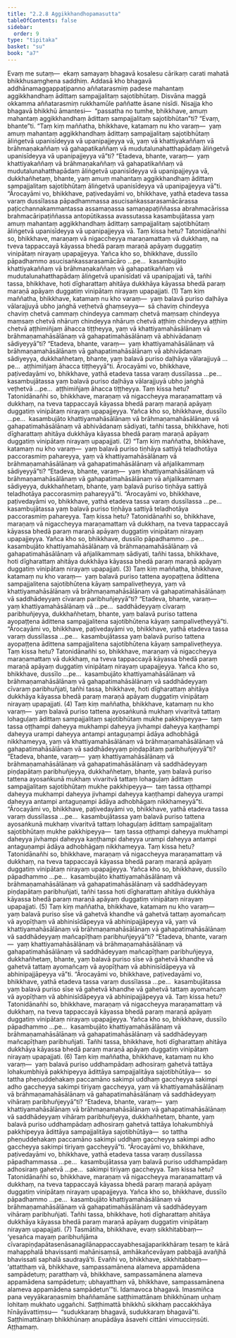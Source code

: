 ```yaml
---
title: "2.2.8 Aggikkhandhopamasutta"
tableOfContents: false
sidebar:
  order: 9
type: "tipitaka"
basket: "su"
book: "a7"
---
```



<DynamicBreadcrumb />

<Division number="72" book="a7" bookNo="16" page="495">

<Paragraph number="569" book="a7">
Evaṃ me sutaṃ—  ekaṃ samayaṃ bhagavā kosalesu cārikaṃ carati mahatā bhikkhusaṃghena saddhiṃ. Addasā kho bhagavā addhānamaggappaṭipanno aññatarasmiṃ padese mahantaṃ aggikkhandhaṃ ādittaṃ sampajjalitaṃ sajotibhūtaṃ. Disvāna maggā okkamma aññatarasmiṃ rukkhamūle paññatte āsane nisīdi. Nisajja kho bhagavā bhikkhū āmantesi—  “passatha no tumhe, bhikkhave, amuṃ mahantaṃ aggikkhandhaṃ ādittaṃ sampajjalitaṃ sajotibhūtan”ti? “Evaṃ, bhante”ti.
</Paragraph>

<Paragraph number="570" book="a7">
“Taṃ kiṃ maññatha, bhikkhave, katamaṃ nu kho varaṃ—  yaṃ amuṃ mahantaṃ aggikkhandhaṃ ādittaṃ sampajjalitaṃ sajotibhūtaṃ āliṅgetvā upanisīdeyya vā upanipajjeyya vā, yaṃ vā khattiyakaññaṃ vā brāhmaṇakaññaṃ vā gahapatikaññaṃ vā mudutalunahatthapādaṃ āliṅgetvā upanisīdeyya vā upanipajjeyya vā”ti? “Etadeva, bhante, varaṃ—  yaṃ khattiyakaññaṃ vā brāhmaṇakaññaṃ vā gahapatikaññaṃ vā mudutalunahatthapādaṃ āliṅgetvā upanisīdeyya vā upanipajjeyya vā, dukkhañhetaṃ, bhante, yaṃ amuṃ mahantaṃ aggikkhandhaṃ ādittaṃ sampajjalitaṃ sajotibhūtaṃ āliṅgetvā upanisīdeyya vā upanipajjeyya vā”ti.
</Paragraph>

<Paragraph number="571" book="a7">
“Ārocayāmi vo, bhikkhave, paṭivedayāmi vo, bhikkhave, yathā etadeva tassa varaṃ dussīlassa pāpadhammassa asucisaṅkassarasamācārassa paṭicchannakammantassa assamaṇassa samaṇapaṭiññassa abrahmacārissa brahmacāripaṭiññassa antopūtikassa avassutassa kasambujātassa yaṃ amuṃ mahantaṃ aggikkhandhaṃ ādittaṃ sampajjalitaṃ sajotibhūtaṃ āliṅgetvā upanisīdeyya vā upanipajjeyya vā. Taṃ kissa hetu? Tatonidānañhi so, bhikkhave, maraṇaṃ vā nigaccheyya maraṇamattaṃ vā dukkhaṃ, na tveva tappaccayā kāyassa bhedā paraṃ maraṇā apāyaṃ duggatiṃ vinipātaṃ nirayaṃ upapajjeyya.
</Paragraph>

<Paragraph number="572" book="a7">
Yañca kho so, bhikkhave, dussīlo pāpadhammo asucisaṅkassarasamācāro …pe…  kasambujāto khattiyakaññaṃ vā brāhmaṇakaññaṃ vā gahapatikaññaṃ vā mudutalunahatthapādaṃ āliṅgetvā upanisīdati vā upanipajjati vā, tañhi tassa, bhikkhave, hoti dīgharattaṃ ahitāya dukkhāya kāyassa bhedā paraṃ maraṇā apāyaṃ duggatiṃ vinipātaṃ nirayaṃ upapajjati. (1)
</Paragraph>

<Paragraph number="573" book="a7">
Taṃ kiṃ maññatha, bhikkhave, katamaṃ nu kho varaṃ—  yaṃ balavā puriso daḷhāya vālarajjuyā ubho jaṅghā veṭhetvā ghaṃseyya—  sā chaviṃ chindeyya chaviṃ chetvā cammaṃ chindeyya cammaṃ chetvā maṃsaṃ chindeyya maṃsaṃ chetvā nhāruṃ chindeyya nhāruṃ chetvā aṭṭhiṃ chindeyya aṭṭhiṃ chetvā aṭṭhimiñjaṃ āhacca tiṭṭheyya, yaṃ vā khattiyamahāsālānaṃ vā brāhmaṇamahāsālānaṃ vā gahapatimahāsālānaṃ vā abhivādanaṃ sādiyeyyā”ti? “Etadeva, bhante, varaṃ—  yaṃ khattiyamahāsālānaṃ vā brāhmaṇamahāsālānaṃ vā gahapatimahāsālānaṃ vā abhivādanaṃ sādiyeyya, dukkhañhetaṃ, bhante, yaṃ balavā puriso daḷhāya vālarajjuyā …pe…  aṭṭhimiñjaṃ āhacca tiṭṭheyyā”ti.
</Paragraph>

<Paragraph number="574" book="a7">
Ārocayāmi vo, bhikkhave, paṭivedayāmi vo, bhikkhave, yathā etadeva tassa varaṃ dussīlassa …pe…  kasambujātassa yaṃ balavā puriso daḷhāya vālarajjuyā ubho jaṅghā veṭhetvā …pe…  aṭṭhimiñjaṃ āhacca tiṭṭheyya. Taṃ kissa hetu? Tatonidānañhi so, bhikkhave, maraṇaṃ vā nigaccheyya maraṇamattaṃ vā dukkhaṃ, na tveva tappaccayā kāyassa bhedā paraṃ maraṇā apāyaṃ duggatiṃ vinipātaṃ nirayaṃ upapajjeyya. Yañca kho so, bhikkhave, dussīlo …pe…  kasambujāto khattiyamahāsālānaṃ vā brāhmaṇamahāsālānaṃ vā gahapatimahāsālānaṃ vā abhivādanaṃ sādiyati, tañhi tassa, bhikkhave, hoti dīgharattaṃ ahitāya dukkhāya kāyassa bhedā paraṃ maraṇā apāyaṃ duggatiṃ vinipātaṃ nirayaṃ upapajjati. (2)
</Paragraph>

<Paragraph number="575" book="a7">
“Taṃ kiṃ maññatha, bhikkhave, katamaṃ nu kho varaṃ—  yaṃ balavā puriso tiṇhāya sattiyā teladhotāya paccorasmiṃ pahareyya, yaṃ vā khattiyamahāsālānaṃ vā brāhmaṇamahāsālānaṃ vā gahapatimahāsālānaṃ vā añjalikammaṃ sādiyeyyā”ti? “Etadeva, bhante, varaṃ—  yaṃ khattiyamahāsālānaṃ vā brāhmaṇamahāsālānaṃ vā gahapatimahāsālānaṃ vā añjalikammaṃ sādiyeyya, dukkhañhetaṃ, bhante, yaṃ balavā puriso tiṇhāya sattiyā teladhotāya paccorasmiṃ pahareyyā”ti.
</Paragraph>

<Paragraph number="576" book="a7">
“Ārocayāmi vo, bhikkhave, paṭivedayāmi vo, bhikkhave, yathā etadeva tassa varaṃ dussīlassa …pe…  kasambujātassa yaṃ balavā puriso tiṇhāya sattiyā teladhotāya paccorasmiṃ pahareyya. Taṃ kissa hetu? Tatonidānañhi so, bhikkhave, maraṇaṃ vā nigaccheyya maraṇamattaṃ vā dukkhaṃ, na tveva tappaccayā kāyassa bhedā paraṃ maraṇā apāyaṃ duggatiṃ vinipātaṃ nirayaṃ upapajjeyya. Yañca kho so, bhikkhave, dussīlo pāpadhammo …pe…  kasambujāto khattiyamahāsālānaṃ vā brāhmaṇamahāsālānaṃ vā gahapatimahāsālānaṃ vā añjalikammaṃ sādiyati, tañhi tassa, bhikkhave, hoti dīgharattaṃ ahitāya dukkhāya kāyassa bhedā paraṃ maraṇā apāyaṃ duggatiṃ vinipātaṃ nirayaṃ upapajjati. (3)
</Paragraph>

<Paragraph number="577" book="a7">
Taṃ kiṃ maññatha, bhikkhave, katamaṃ nu kho varaṃ—  yaṃ balavā puriso tattena ayopaṭṭena ādittena sampajjalitena sajotibhūtena kāyaṃ sampaliveṭheyya, yaṃ vā khattiyamahāsālānaṃ vā brāhmaṇamahāsālānaṃ vā gahapatimahāsālānaṃ vā saddhādeyyaṃ cīvaraṃ paribhuñjeyyā”ti? “Etadeva, bhante, varaṃ—  yaṃ khattiyamahāsālānaṃ vā …pe…  saddhādeyyaṃ cīvaraṃ paribhuñjeyya, dukkhañhetaṃ, bhante, yaṃ balavā puriso tattena ayopaṭṭena ādittena sampajjalitena sajotibhūtena kāyaṃ sampaliveṭheyyā”ti.
</Paragraph>

<Paragraph number="578" book="a7">
“Ārocayāmi vo, bhikkhave, paṭivedayāmi vo, bhikkhave, yathā etadeva tassa varaṃ dussīlassa …pe…  kasambujātassa yaṃ balavā puriso tattena ayopaṭṭena ādittena sampajjalitena sajotibhūtena kāyaṃ sampaliveṭheyya. Taṃ kissa hetu? Tatonidānañhi so, bhikkhave, maraṇaṃ vā nigaccheyya maraṇamattaṃ vā dukkhaṃ, na tveva tappaccayā kāyassa bhedā paraṃ maraṇā apāyaṃ duggatiṃ vinipātaṃ nirayaṃ upapajjeyya. Yañca kho so, bhikkhave, dussīlo …pe…  kasambujāto khattiyamahāsālānaṃ vā brāhmaṇamahāsālānaṃ vā gahapatimahāsālānaṃ vā saddhādeyyaṃ cīvaraṃ paribhuñjati, tañhi tassa, bhikkhave, hoti dīgharattaṃ ahitāya dukkhāya kāyassa bhedā paraṃ maraṇā apāyaṃ duggatiṃ vinipātaṃ nirayaṃ upapajjati. (4)
</Paragraph>

<Paragraph number="579" book="a7">
Taṃ kiṃ maññatha, bhikkhave, katamaṃ nu kho varaṃ—  yaṃ balavā puriso tattena ayosaṅkunā mukhaṃ vivaritvā tattaṃ lohaguḷaṃ ādittaṃ sampajjalitaṃ sajotibhūtaṃ mukhe pakkhipeyya—  taṃ tassa oṭṭhampi daheyya mukhampi daheyya jivhampi daheyya kaṇṭhampi daheyya urampi daheyya antampi antaguṇampi ādāya adhobhāgā nikkhameyya, yaṃ vā khattiyamahāsālānaṃ vā brāhmaṇamahāsālānaṃ vā gahapatimahāsālānaṃ vā saddhādeyyaṃ piṇḍapātaṃ paribhuñjeyyā”ti? “Etadeva, bhante, varaṃ—  yaṃ khattiyamahāsālānaṃ vā brāhmaṇamahāsālānaṃ vā gahapatimahāsālānaṃ vā saddhādeyyaṃ piṇḍapātaṃ paribhuñjeyya, dukkhañhetaṃ, bhante, yaṃ balavā puriso tattena ayosaṅkunā mukhaṃ vivaritvā tattaṃ lohaguḷaṃ ādittaṃ sampajjalitaṃ sajotibhūtaṃ mukhe pakkhipeyya—  taṃ tassa oṭṭhampi daheyya mukhampi daheyya jivhampi daheyya kaṇṭhampi daheyya urampi daheyya antampi antaguṇampi ādāya adhobhāgaṃ nikkhameyyā”ti.
</Paragraph>

<Paragraph number="580" book="a7">
“Ārocayāmi vo, bhikkhave, paṭivedayāmi vo, bhikkhave, yathā etadeva tassa varaṃ dussīlassa …pe…  kasambujātassa yaṃ balavā puriso tattena ayosaṅkunā mukhaṃ vivaritvā tattaṃ lohaguḷaṃ ādittaṃ sampajjalitaṃ sajotibhūtaṃ mukhe pakkhipeyya—  taṃ tassa oṭṭhampi daheyya mukhampi daheyya jivhampi daheyya kaṇṭhampi daheyya urampi daheyya antampi antaguṇampi ādāya adhobhāgaṃ nikkhameyya. Taṃ kissa hetu? Tatonidānañhi so, bhikkhave, maraṇaṃ vā nigaccheyya maraṇamattaṃ vā dukkhaṃ, na tveva tappaccayā kāyassa bhedā paraṃ maraṇā apāyaṃ duggatiṃ vinipātaṃ nirayaṃ upapajjeyya. Yañca kho so, bhikkhave, dussīlo pāpadhammo …pe…  kasambujāto khattiyamahāsālānaṃ vā brāhmaṇamahāsālānaṃ vā gahapatimahāsālānaṃ vā saddhādeyyaṃ piṇḍapātaṃ paribhuñjati, tañhi tassa hoti dīgharattaṃ ahitāya dukkhāya kāyassa bhedā paraṃ maraṇā apāyaṃ duggatiṃ vinipātaṃ nirayaṃ upapajjati. (5)
</Paragraph>

<Paragraph number="581" book="a7">
Taṃ kiṃ maññatha, bhikkhave, katamaṃ nu kho varaṃ—  yaṃ balavā puriso sīse vā gahetvā khandhe vā gahetvā tattaṃ ayomañcaṃ vā ayopīṭhaṃ vā abhinisīdāpeyya vā abhinipajjāpeyya vā, yaṃ vā khattiyamahāsālānaṃ vā brāhmaṇamahāsālānaṃ vā gahapatimahāsālānaṃ vā saddhādeyyaṃ mañcapīṭhaṃ paribhuñjeyyā”ti? “Etadeva, bhante, varaṃ—  yaṃ khattiyamahāsālānaṃ vā brāhmaṇamahāsālānaṃ vā gahapatimahāsālānaṃ vā saddhādeyyaṃ mañcapīṭhaṃ paribhuñjeyya, dukkhañhetaṃ, bhante, yaṃ balavā puriso sīse vā gahetvā khandhe vā gahetvā tattaṃ ayomañcaṃ vā ayopīṭhaṃ vā abhinisīdāpeyya vā abhinipajjāpeyya vā”ti.
</Paragraph>

<Paragraph number="582" book="a7">
“Ārocayāmi vo, bhikkhave, paṭivedayāmi vo, bhikkhave, yathā etadeva tassa varaṃ dussīlassa …pe…  kasambujātassa yaṃ balavā puriso sīse vā gahetvā khandhe vā gahetvā tattaṃ ayomañcaṃ vā ayopīṭhaṃ vā abhinisīdāpeyya vā abhinipajjāpeyya vā. Taṃ kissa hetu? Tatonidānañhi so, bhikkhave, maraṇaṃ vā nigaccheyya maraṇamattaṃ vā dukkhaṃ, na tveva tappaccayā kāyassa bhedā paraṃ maraṇā apāyaṃ duggatiṃ vinipātaṃ nirayaṃ upapajjeyya. Yañca kho so, bhikkhave, dussīlo pāpadhammo …pe…  kasambujāto khattiyamahāsālānaṃ vā brāhmaṇamahāsālānaṃ vā gahapatimahāsālānaṃ vā saddhādeyyaṃ mañcapīṭhaṃ paribhuñjati. Tañhi tassa, bhikkhave, hoti dīgharattaṃ ahitāya dukkhāya kāyassa bhedā paraṃ maraṇā apāyaṃ duggatiṃ vinipātaṃ nirayaṃ upapajjati. (6)
</Paragraph>

<Paragraph number="583" book="a7">
Taṃ kiṃ maññatha, bhikkhave, katamaṃ nu kho varaṃ—  yaṃ balavā puriso uddhampādaṃ adhosiraṃ gahetvā tattāya lohakumbhiyā pakkhipeyya ādittāya sampajjalitāya sajotibhūtāya—  so tattha pheṇuddehakaṃ paccamāno sakimpi uddhaṃ gaccheyya sakimpi adho gaccheyya sakimpi tiriyaṃ gaccheyya, yaṃ vā khattiyamahāsālānaṃ vā brāhmaṇamahāsālānaṃ vā gahapatimahāsālānaṃ vā saddhādeyyaṃ vihāraṃ paribhuñjeyyā”ti? “Etadeva, bhante, varaṃ—  yaṃ khattiyamahāsālānaṃ vā brāhmaṇamahāsālānaṃ vā gahapatimahāsālānaṃ vā saddhādeyyaṃ vihāraṃ paribhuñjeyya, dukkhañhetaṃ, bhante, yaṃ balavā puriso uddhampādaṃ adhosiraṃ gahetvā tattāya lohakumbhiyā pakkhipeyya ādittāya sampajjalitāya sajotibhūtāya—  so tattha pheṇuddehakaṃ paccamāno sakimpi uddhaṃ gaccheyya sakimpi adho gaccheyya sakimpi tiriyaṃ gaccheyyā”ti.
</Paragraph>

<Paragraph number="584" book="a7">
“Ārocayāmi vo, bhikkhave, paṭivedayāmi vo, bhikkhave, yathā etadeva tassa varaṃ dussīlassa pāpadhammassa …pe…  kasambujātassa yaṃ balavā puriso uddhampādaṃ adhosiraṃ gahetvā …pe…  sakimpi tiriyaṃ gaccheyya. Taṃ kissa hetu? Tatonidānañhi so, bhikkhave, maraṇaṃ vā nigaccheyya maraṇamattaṃ vā dukkhaṃ, na tveva tappaccayā kāyassa bhedā paraṃ maraṇā apāyaṃ duggatiṃ vinipātaṃ nirayaṃ upapajjeyya. Yañca kho so, bhikkhave, dussīlo pāpadhammo …pe…  kasambujāto khattiyamahāsālānaṃ vā brāhmaṇamahāsālānaṃ vā gahapatimahāsālānaṃ vā saddhādeyyaṃ vihāraṃ paribhuñjati. Tañhi tassa, bhikkhave, hoti dīgharattaṃ ahitāya dukkhāya kāyassa bhedā paraṃ maraṇā apāyaṃ duggatiṃ vinipātaṃ nirayaṃ upapajjati. (7)
</Paragraph>

<Paragraph number="585" book="a7">
Tasmātiha, bhikkhave, evaṃ sikkhitabbaṃ—  ‘yesañca mayaṃ paribhuñjāma cīvarapiṇḍapātasenāsanagilānappaccayabhesajjaparikkhāraṃ tesaṃ te kārā mahapphalā bhavissanti mahānisaṃsā, amhākañcevāyaṃ pabbajjā avañjhā bhavissati saphalā saudrayā’ti. Evañhi vo, bhikkhave, sikkhitabbaṃ—  ‘attatthaṃ vā, bhikkhave, sampassamānena alameva appamādena sampādetuṃ; paratthaṃ vā, bhikkhave, sampassamānena alameva appamādena sampādetuṃ; ubhayatthaṃ vā, bhikkhave, sampassamānena alameva appamādena sampādetun’”ti.
</Paragraph>

<Paragraph number="586" book="a7">
Idamavoca bhagavā. Imasmiñca pana veyyākaraṇasmiṃ bhaññamāne saṭṭhimattānaṃ bhikkhūnaṃ uṇhaṃ lohitaṃ mukhato uggañchi. Saṭṭhimattā bhikkhū sikkhaṃ paccakkhāya hīnāyāvattiṃsu—  “sudukkaraṃ bhagavā, sudukkaraṃ bhagavā”ti. Saṭṭhimattānaṃ bhikkhūnaṃ anupādāya āsavehi cittāni vimucciṃsūti.

</Paragraph>
</Division>

<Paragraph number="587" type="center" book="a7">
Aṭṭhamaṃ.
</Paragraph>